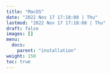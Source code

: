 ```yaml
---
title: "MacOS"
date: "2022 Nov 17 17:18:08 | Thu"
lastmod: "2022 Nov 17 17:18:08 | Thu"
draft: false
images: []
menu:
  docs:
    parent: "installation"
weight: 150
toc: true
---
```

